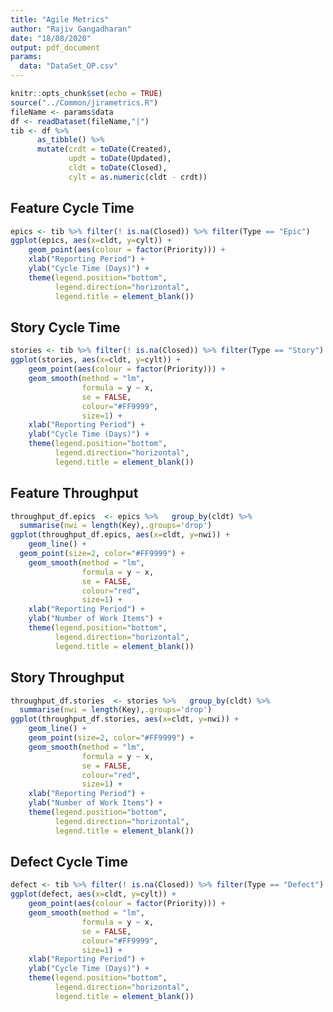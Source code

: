 ```yaml
---
title: "Agile Metrics"
author: "Rajiv Gangadharan"
date: "18/08/2020"
output: pdf_document
params:
  data: "DataSet_OP.csv"
---
```


```r
knitr::opts_chunk$set(echo = TRUE)
source("../Common/jirametrics.R")
fileName <- params$data
df <- readDataset(fileName,"|")
tib <- df %>% 
      as_tibble() %>%
      mutate(crdt = toDate(Created),
             updt = toDate(Updated),
             cldt = toDate(Closed),
             cylt = as.numeric(cldt - crdt))
```

## Feature Cycle Time
```r
epics <- tib %>% filter(! is.na(Closed)) %>% filter(Type == "Epic")
ggplot(epics, aes(x=cldt, y=cylt)) +
    geom_point(aes(colour = factor(Priority))) +
    xlab("Reporting Period") +
    ylab("Cycle Time (Days)") +
    theme(legend.position="bottom",
          legend.direction="horizontal",
          legend.title = element_blank())
```


## Story Cycle Time
```r
stories <- tib %>% filter(! is.na(Closed)) %>% filter(Type == "Story")
ggplot(stories, aes(x=cldt, y=cylt)) +
    geom_point(aes(colour = factor(Priority))) +
    geom_smooth(method = "lm",
                formula = y ~ x, 
                se = FALSE, 
                colour="#FF9999", 
                size=1) +
    xlab("Reporting Period") +
    ylab("Cycle Time (Days)") +
    theme(legend.position="bottom",
          legend.direction="horizontal",
          legend.title = element_blank())
```

## Feature Throughput
```r
throughput_df.epics  <- epics %>%   group_by(cldt) %>%  
  summarise(nwi = length(Key),.groups='drop')
ggplot(throughput_df.epics, aes(x=cldt, y=nwi)) +
    geom_line() +
  geom_point(size=2, color="#FF9999") +
    geom_smooth(method = "lm",
                formula = y ~ x, 
                se = FALSE, 
                colour="red", 
                size=1) +
    xlab("Reporting Period") +
    ylab("Number of Work Items") +
    theme(legend.position="bottom",
          legend.direction="horizontal",
          legend.title = element_blank())
```

## Story Throughput
```r
throughput_df.stories  <- stories %>%   group_by(cldt) %>%  
  summarise(nwi = length(Key),.groups='drop')
ggplot(throughput_df.stories, aes(x=cldt, y=nwi)) +
    geom_line() +
    geom_point(size=2, color="#FF9999") +
    geom_smooth(method = "lm",
                formula = y ~ x, 
                se = FALSE, 
                colour="red", 
                size=1) +
    xlab("Reporting Period") +
    ylab("Number of Work Items") +
    theme(legend.position="bottom",
          legend.direction="horizontal",
          legend.title = element_blank())
```


## Defect Cycle Time
```r
defect <- tib %>% filter(! is.na(Closed)) %>% filter(Type == "Defect")
ggplot(defect, aes(x=cldt, y=cylt)) +
    geom_point(aes(colour = factor(Priority))) +
    geom_smooth(method = "lm",
                formula = y ~ x, 
                se = FALSE, 
                colour="#FF9999", 
                size=1) +
    xlab("Reporting Period") +
    ylab("Cycle Time (Days)") +
    theme(legend.position="bottom",
          legend.direction="horizontal",
          legend.title = element_blank())
```

